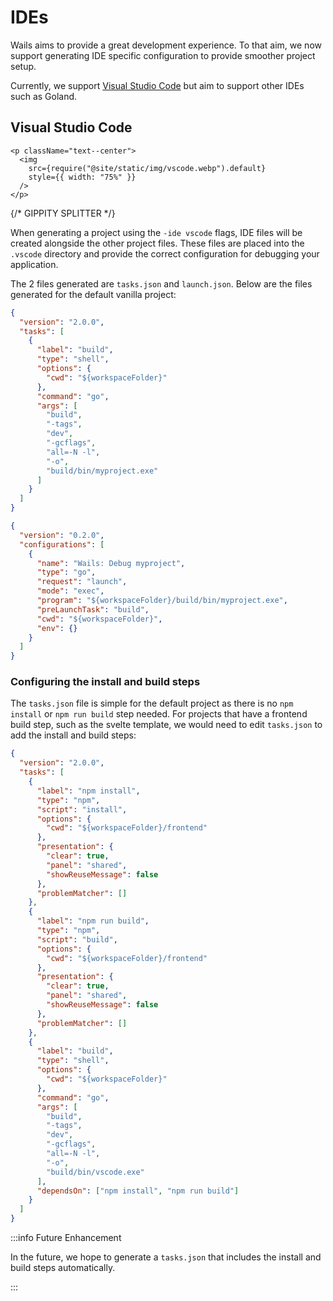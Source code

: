 # IDEs

Wails aims to provide a great development experience. To that aim, we now support generating IDE specific configuration
to provide smoother project setup.

Currently, we support [Visual Studio Code](https://code.visualstudio.com/) but aim to support other IDEs such as Goland.

## Visual Studio Code

```mdx-code-block
<p className="text--center">
  <img
    src={require("@site/static/img/vscode.webp").default}
    style={{ width: "75%" }}
  />
</p>
```

{/* GIPPITY SPLITTER */}

When generating a project using the `-ide vscode` flags, IDE files will be created alongside the other project files.
These files are placed into the `.vscode` directory and provide the correct configuration for debugging your application.

The 2 files generated are `tasks.json` and `launch.json`. Below are the files generated for the default vanilla project:

```json title="tasks.json"
{
  "version": "2.0.0",
  "tasks": [
    {
      "label": "build",
      "type": "shell",
      "options": {
        "cwd": "${workspaceFolder}"
      },
      "command": "go",
      "args": [
        "build",
        "-tags",
        "dev",
        "-gcflags",
        "all=-N -l",
        "-o",
        "build/bin/myproject.exe"
      ]
    }
  ]
}
```

```json title="launch.json"
{
  "version": "0.2.0",
  "configurations": [
    {
      "name": "Wails: Debug myproject",
      "type": "go",
      "request": "launch",
      "mode": "exec",
      "program": "${workspaceFolder}/build/bin/myproject.exe",
      "preLaunchTask": "build",
      "cwd": "${workspaceFolder}",
      "env": {}
    }
  ]
}
```

### Configuring the install and build steps

The `tasks.json` file is simple for the default project as there is no `npm install` or `npm run build` step needed.
For projects that have a frontend build step, such as the svelte template, we would need to edit `tasks.json` to
add the install and build steps:

```json title="tasks.json"
{
  "version": "2.0.0",
  "tasks": [
    {
      "label": "npm install",
      "type": "npm",
      "script": "install",
      "options": {
        "cwd": "${workspaceFolder}/frontend"
      },
      "presentation": {
        "clear": true,
        "panel": "shared",
        "showReuseMessage": false
      },
      "problemMatcher": []
    },
    {
      "label": "npm run build",
      "type": "npm",
      "script": "build",
      "options": {
        "cwd": "${workspaceFolder}/frontend"
      },
      "presentation": {
        "clear": true,
        "panel": "shared",
        "showReuseMessage": false
      },
      "problemMatcher": []
    },
    {
      "label": "build",
      "type": "shell",
      "options": {
        "cwd": "${workspaceFolder}"
      },
      "command": "go",
      "args": [
        "build",
        "-tags",
        "dev",
        "-gcflags",
        "all=-N -l",
        "-o",
        "build/bin/vscode.exe"
      ],
      "dependsOn": ["npm install", "npm run build"]
    }
  ]
}
```

:::info Future Enhancement

In the future, we hope to generate a `tasks.json` that includes the install and build steps automatically.

:::
